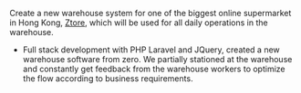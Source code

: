 Create a new warehouse system for one of the biggest online supermarket in Hong Kong, [Ztore](https://ztore.com), which will be used for all daily operations in the warehouse.

- Full stack development with PHP Laravel and JQuery, created a new warehouse software from zero. We partially stationed at the warehouse and constantly get feedback from the warehouse workers to optimize the flow according to business requirements.
